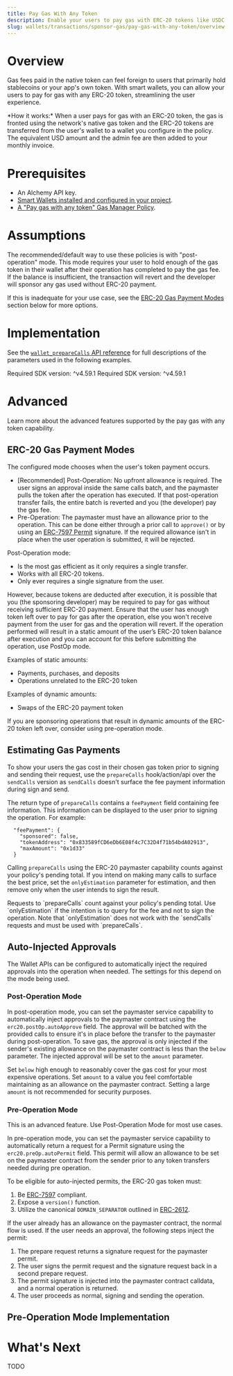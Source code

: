 ```yaml
---
title: Pay Gas With Any Token
description: Enable your users to pay gas with ERC-20 tokens like USDC
slug: wallets/transactions/sponsor-gas/pay-gas-with-any-token/overview
---
```


# Overview

Gas fees paid in the native token can feel foreign to users that primarily hold stablecoins or your app's own token.
With smart wallets, you can allow your users to pay for gas with any ERC-20 token, streamlining the user experience.

<Tip>
  *How it works:* When a user pays for gas with an ERC-20 token, the gas is
  fronted using the network's native gas token and the ERC-20 tokens are
  transferred from the user's wallet to a wallet you configure in the policy.
  The equivalent USD amount and the admin fee are then added to your monthly
  invoice.
</Tip>

# Prerequisites

- An Alchemy API key.
- [Smart Wallets installed and configured in your project](/docs/wallets/pages/react/setup.mdx).
- [A "Pay gas with any token" Gas Manager Policy](https://dashboard.alchemy.com/gas-manager/policy/create).

# Assumptions

The recommended/default way to use these policies is with "post-operation" mode. This mode requires your user to hold enough of the gas token
in their wallet after their operation has completed to pay the gas fee. If the balance is insufficient, the transaction will revert and
the developer will sponsor any gas used without ERC-20 payment.

If this is inadequate for your use case, see the [ERC-20 Gas Payment Modes]() section below for more options.

# Implementation

See the [`wallet_prepareCalls` API reference](/docs/wallets/api/smart-wallets/wallet-api-endpoints/wallet-api-endpoints/wallet-prepare-calls) for full descriptions of
the parameters used in the following examples.

<Tabs>
  <Tab title="React">
    <Info>Required SDK version: ^v4.59.1</Info>
    <Markdown src="react.mdx" />
  </Tab>
  <Tab title="Typescript">
    <Info>Required SDK version: ^v4.59.1</Info>
    <Markdown src="client.mdx" />
  </Tab>
  <Tab title="API">
    <Markdown src="api-postop.mdx" />
  </Tab>
</Tabs>

# Advanced

Learn more about the advanced features supported by the pay gas with any token capability.

## ERC-20 Gas Payment Modes

The configured mode chooses when the user's token payment occurs.

- [Recommended] Post-Operation: No upfront allowance is required. The user signs an approval inside the same calls batch, and the paymaster pulls the token after the operation has executed. If that post-operation transfer fails, the entire batch is reverted and you (the developer) pay the gas fee.
- Pre-Operation: The paymaster must have an allowance prior to the operation. This can be done either through a prior call to `approve()` or by using an [ERC-7597 Permit](https://eips.ethereum.org/EIPS/eip-7597) signature. If the required allowance isn't in place when the user operation is submitted, it will be rejected.

Post-Operation mode:

- Is the most gas efficient as it only requires a single transfer.
- Works with all ERC-20 tokens.
- Only ever requires a single signature from the user.

However, because tokens are deducted after execution, it is possible that you (the sponsoring developer) may be required to pay for gas without receiving sufficient ERC-20 payment.
Ensure that the user has enough token left over to pay for gas after the operation, else you won't receive payment from the user for gas and the operation will revert.
If the operation performed will result in a static amount of the user’s ERC-20 token balance after execution and you can account for this before submitting the operation, use PostOp mode.

Examples of static amounts:

- Payments, purchases, and deposits
- Operations unrelated to the ERC-20 token

Examples of dynamic amounts:

- Swaps of the ERC-20 payment token

If you are sponsoring operations that result in dynamic amounts of the ERC-20 token left over, consider using pre-operation mode.

## Estimating Gas Payments

To show your users the gas cost in their chosen gas token prior to signing and sending their request,
use the `prepareCalls` hook/action/api over the `sendCalls` version
as `sendCalls` doesn't surface the fee payment information during sign and send.

The return type of `prepareCalls` contains a `feePayment` field containing fee information. This information can be displayed to the user prior to signing the operation. For example:

```
  "feePayment": {
    "sponsored": false,
    "tokenAddress": "0x833589fCD6eDb6E08f4c7C32D4f71b54bdA02913",
    "maxAmount": "0x1d33"
  }
```

Calling `prepareCalls` using the ERC-20 paymaster capability counts against your policy's pending total. If you intend on making many
calls to surface the best price, set the `onlyEstimation` parameter for estimation, and then remove only when the user intends to sign the result.

<Warning>
  Requests to `prepareCalls` count against your policy's pending total. Use
  `onlyEstimation` if the intention is to query for the fee and not to sign the
  operation. Note that `onlyEstimation` does not work with the `sendCalls`
  requests and must be used with `prepareCalls`.
</Warning>

## Auto-Injected Approvals

The Wallet APIs can be configured to automatically inject the required approvals into the operation when needed. The settings for this depend on the mode being used.

### Post-Operation Mode

In post-operation mode, you can set the paymaster service capability to automatically inject approvals to the paymaster contract using the `erc20.postOp.autoApprove` field.
The approval will be batched with the provided calls to ensure it's in place before the transfer to the paymaster during post-operation.
To save gas, the approval is only injected if the sender's existing allowance on the paymaster contract is less than the `below` parameter. The injected approval will be set to
the `amount` parameter.

Set `below` high enough to reasonably cover the gas cost for your most expensive operations. Set `amount` to a value
you feel comfortable maintaining as an allowance on the paymaster contract. Setting a large `amount` is not recommended for security purposes.

### Pre-Operation Mode

<Note>
  This is an advanced feature. Use Post-Operation Mode for most use cases.
</Note>

In pre-operation mode, you can set the paymaster service capability to automatically return a request for a Permit signature using the `erc20.preOp.autoPermit` field.
This permit will allow an allowance to be set on the paymaster contract from the sender prior to any token transfers needed during pre operation.

To be eligible for auto-injected permits, the ERC-20 gas token must:

1. Be [ERC-7597](https://eips.ethereum.org/EIPS/eip-7597) compliant.
2. Expose a `version()` function.
3. Utilize the canonical `DOMAIN_SEPARATOR` outlined in [ERC-2612](https://eips.ethereum.org/EIPS/eip-2612).

If the user already has an allowance on the paymaster contract, the normal flow is used. If the user needs an
approval, the following steps inject the permit:

1. The prepare request returns a signature request for the paymaster permit.
2. The user signs the permit request and the signature request back in a second prepare request.
3. The permit signature is injected into the paymaster contract calldata, and a normal operation is returned.
4. The user proceeds as normal, signing and sending the operation.

## Pre-Operation Mode Implementation

<Markdown src="api-preop.mdx" />

# What's Next

TODO

